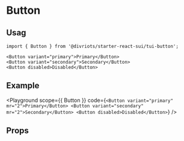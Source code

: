 
# Button

<Description of={Button} />

## Usag

```tsx
import { Button } from '@divriots/starter-react-sui/tui-button';

<Button variant="primary">Primary</Button>
<Button variant="secondary">Secondary</Button>
<Button disabled>Disabled</Button>
```

## Example

<Playground
  scope={{ Button }}
  code={`
<Button variant="primary" mr="2">Primary</Button>
<Button variant="secondary" mr="2">Secondary</Button>
<Button disabled>Disabled</Button>
  `}
/>

## Props

<Props of={Button} />
